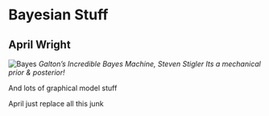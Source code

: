 
# Bayesian Stuff

## April Wright

![Bayes](Galton's Bayes Machine - Steven Stigler.jpg)
_Galton's Incredible Bayes Machine, Steven Stigler_
_Its a mechanical prior & posterior!_

And lots of graphical model stuff

April just replace all this junk